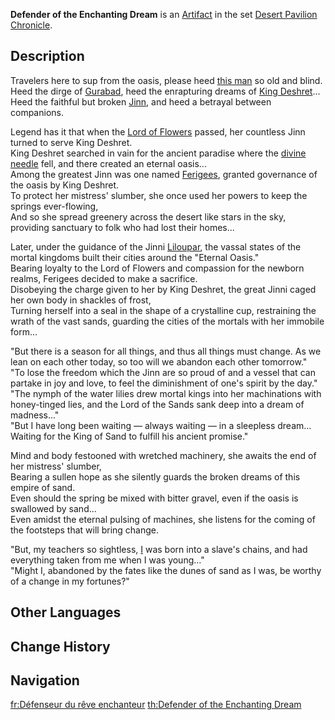 {{Artifact Infobox
|image = Item Defender of the Enchanting Dream.png
|set   = Desert Pavilion Chronicle
|piece = Goblet of Eonothem
}}
{{Description|An ancient golden cup that is both marvelously and luxuriously wrought. Murmurings can be heard within its empty innards.}}
'''Defender of the Enchanting Dream''' is an [[Artifact]] in the set [[Desert Pavilion Chronicle]].

==Description==
Travelers here to sup from the oasis, please heed [[Vassal Kings' Retainer|this man]] so old and blind.<br />
Heed the dirge of [[Gurabad]], heed the enrapturing dreams of [[King Deshret]]...<br />
Heed the faithful but broken [[Jinn]], and heed a betrayal between companions.

Legend has it that when the [[Lord of Flowers]] passed, her countless Jinn turned to serve King Deshret.<br />
King Deshret searched in vain for the ancient paradise where the [[Divine Nails|divine needle]] fell, and there created an eternal oasis...<br />
Among the greatest Jinn was one named [[Ferigees]], granted governance of the oasis by King Deshret.<br />
To protect her mistress' slumber, she once used her powers to keep the springs ever-flowing,<br />
And so she spread greenery across the desert like stars in the sky, providing sanctuary to folk who had lost their homes...

Later, under the guidance of the Jinni [[Liloupar]], the vassal states of the mortal kingdoms built their cities around the "Eternal Oasis."<br />
Bearing loyalty to the Lord of Flowers and compassion for the newborn realms, Ferigees decided to make a sacrifice.<br />
Disobeying the charge given to her by King Deshret, the great Jinni caged her own body in shackles of frost,<br />
Turning herself into a seal in the shape of a crystalline cup, restraining the wrath of the vast sands, guarding the cities of the mortals with her immobile form...

"But there is a season for all things, and thus all things must change. As we lean on each other today, so too will we abandon each other tomorrow."<br />
"To lose the freedom which the Jinn are so proud of and a vessel that can partake in joy and love, to feel the diminishment of one's spirit by the day."<br />
"The nymph of the water lilies drew mortal kings into her machinations with honey-tinged lies, and the Lord of the Sands sank deep into a dream of madness..."<br />
"But I have long been waiting — always waiting — in a sleepless dream... Waiting for the King of Sand to fulfill his ancient promise."

Mind and body festooned with wretched machinery, she awaits the end of her mistress' slumber,<br />
Bearing a sullen hope as she silently guards the broken dreams of this empire of sand.<br />
Even should the spring be mixed with bitter gravel, even if the oasis is swallowed by sand...<br />
Even amidst the eternal pulsing of machines, she listens for the coming of the footsteps that will bring change.

"But, my teachers so sightless, [[Xiphos|I]] was born into a slave's chains, and had everything taken from me when I was young..."<br />
"Might I, abandoned by the fates like the dunes of sand as I was, be worthy of a change in my fortunes?"

==Other Languages==
{{Other Languages
|en      = Defender of the Enchanting Dream
|zhs     = 迷醉长梦的守护
|zhs_rm  = Mízuì Chángmèng de Shǒuhù
|zht     = 迷醉長夢的守護
|zht_rm  = Mízuì Chángmèng de Shǒuhù
|zh_tl   = 
|ja      = 迷酔の長夢の守護
|ja_rm   = Meisui no Choumu no Shugo{{Assumed}}
|ja_tl   = Protection of the Enchanting Long Dream
|ko      = 기나긴 꿈의 수호
|ko_rm   = Ginagin Kkum-ui Suho
|ko_tl   = Protection of the Long Dream
|es      = Salvaguardia del Sueño Embriagador
|es_tl   = Safeguard of the Intoxicating Dream
|fr      = Défenseur du rêve enchanteur
|fr_tl   = Defender of the Enchanting Dream
|ru      = Хранитель дивной мечты
|ru_tl   = Defender of the Marvelous Dream
|th      = Defender of the Enchanting Dream
|vi      = Bảo Hộ Say Giấc Mộng Dài
|vi_tl   = 
|de      = Verteidiger des verzaubernden Traums
|de_tl   = Defender of the Enchanting Dream
|id      = Defender of the Enchanting Dream
|pt      = Protetor dos Sonhos Inebriantes
|pt_tl   = 
|tr      = Büyüleyici Rüyanın Koruyucusu
|tr_tl   = 
|it      = Difensore dei sogni ammalianti
|it_tl   = Defender of Enchanting Dreams
}}

==Change History==
{{Change History|3.3}}

==Navigation==
{{Artifact Set Navbox|Desert Pavilion Chronicle}}

[[fr:Défenseur du rêve enchanteur]]
[[th:Defender of the Enchanting Dream]]